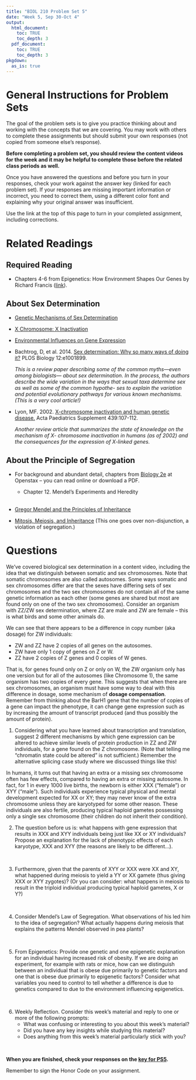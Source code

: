```yaml
---
title: "BIOL 210 Problem Set 5"
date: "Week 5, Sep 30-Oct 4"
output: 
  html_document:
    toc: TRUE
    toc_depth: 3
  pdf_document:
    toc: TRUE
    toc_depth: 3
pkgdown:
  as_is: true
---
```

# General Instructions for Problem Sets

The goal of the problem sets is to give you practice thinking about and working with the concepts that we are covering. You may work with others to complete these assignments but should submit your own responses (not copied from someone else's response). 

<b>Before completing a problem set, you should review the content videos for the week and it may be helpful to complete those before the related class periods as well.</b>

Once you have answered the questions and before you turn in your responses, check your work against the answer key (linked for each problem set). If your responses are missing important information or incorrect, you need to correct them, using a different color font and explaining why your original answer was insufficient.

Use the link at the top of this page to turn in your completed assignment, including corrections.

# Related Readings

## Required Reading

* Chapters 4-6 from Epigenetics: How Environment Shapes Our Genes by Richard Francis ([link](https://drive.google.com/file/d/1kYTpZc6KixEgH5ivy-BR-yeThtecmZkL/view?usp=sharing)).

## About Sex Determination

* [Genetic Mechanisms of Sex Determination](https://www.nature.com/scitable/topicpage/genetic-mechanisms-of-sex-determination-314/)

* [X Chromosome: X Inactivation](https://www.nature.com/scitable/topicpage/x-chromosome-x-inactivation-323/)

* [Environmental Influences on Gene Expression](https://www.nature.com/scitable/topicpage/environmental-influences-on-gene-expression-536/)

* Bachtrog, D, et al. 2014. [Sex determination: Why so many ways of doing it?](https://doi.org/10.1371/journal.pbio.1001899) PLOS Biology 12:e1001899.

    <i>This is a review paper describing some of the common myths—even among biologists— about sex determination. In the process, the authors describe the wide variation in the ways that sexual taxa determine sex as well as some of the common hypothe- ses to explain the variation and potential evolutionary pathways for various known mechanisms. (This is a very cool article!)</i>

* Lyon, MF. 2002. [X-chromosome inactivation and human genetic disease.](https://doi.org/10.1111/j.1651-2227.2002.tb03120.x) Acta Paediatrics Supplement 439:107-112.

    <i>Another review article that summarizes the state of knowledge on the mechanism of X- chromosome inactivation in humans (as of 2002) and the consequences for the expression of X-linked genes.</i>

## About the Principle of Segregation

* For background and abundant detail, chapters from [Biology 2e](https://openstax.org/books/biology-2e/pages/1-introduction) at Openstax -- you can read online or download a PDF.
    * Chapter 12. Mendel's Experiments and Heredity
<br><br>

* [Gregor Mendel and the Principles of Inheritance](https://www.nature.com/scitable/topicpage/gregor-mendel-and-the-principles-of-inheritance-593)

* [Mitosis, Meiosis, and Inheritance](https://www.nature.com/scitable/topicpage/mitosis-meiosis-and-inheritance-476/) (This one goes over non-disjunction, a violation of segregation.)


# Questions

We’ve covered biological sex determination in a content video, including the idea that we distinguish between somatic and sex chromosomes. Note that somatic chromosomes are also called autosomes. Some ways somatic and sex chromosomes differ are that the sexes have differing sets of sex chromosomes and the two sex chromosomes do not contain all of the same genetic information as each other (some genes are shared but most are found only on one of the two sex chromosomes). Consider an organism with ZZ/ZW sex determination, where ZZ are male and ZW are female -- this is what birds and some other animals do. 

We can see that there appears to be a difference in copy number (aka dosage) for ZW individuals:
<ul>
<li>ZW and ZZ have 2 copies of all genes on the autosomes.</li>
<li>ZW have only 1 copy of genes on Z or W.</li>
<li>ZZ have 2 copies of Z genes and 0 copies of W genes.</li>
</ul>

That is, for genes found only on Z or only on W, the ZW organism only has one version but for all of the autosomes (like Chromosome 1), the same organism has two copies of every gene. This suggests that when there are sex chromosomes, an organism must have some way to deal with this difference in dosage, some mechanism of <b>dosage compensation</b>. Remember from thinking about the BarH1 gene that the number of copies of a gene can impact the phenotype, it can change gene expression such as by increasing the amount of transcript produced (and thus possibly the amount of protein).

<ol>
<li>Considering what you have learned about transcription and translation, suggest 2 different mechanisms by which gene expression can be altered to achieve similar levels of protein production in ZZ and ZW individuals, for a gene found on the Z chromosome. (Note that telling me “chromatin state could be altered” is not sufficient.) Remember the alternative splicing case study where we discussed things like this!</li>
</ol>

In humans, it turns out that having an extra or a missing sex chromosome often has few effects, compared to having an extra or missing autosome. In fact, for 1 in every 1000 live births, the newborn is either XXX (“female”) or XYY (“male”). Such individuals experience typical physical and mental development expected for XX or XY; they may never know of the extra chromosome unless they are karyotyped for some other reason. These individuals are also fertile, producing typical haploid gametes possessing only a single sex chromosome (their children do not inherit their condition).
<br>

<ol start=2>
<li>The question before us is: what happens with gene expression that results in XXX and XYY individuals being just like XX or XY individuals? Propose an explanation for the lack of phenotypic effects of each karyotype, XXX and XYY (the reasons are likely to be different...).</li><br>

<li>Furthermore, given that the parents of XYY or XXX were XX and XY, what happened during meiosis to yield a YY or XX gamete (thus giving XXX or XYY zygotes)? (Or you can consider: what happens in meiosis to result in the triploid individual producing typical haploid gametes, X or Y?)</li><br>

<li>Consider Mendel’s Law of Segregation. What observations of his led him to the idea of segregation? What actually happens during meiosis that explains the patterns Mendel observed in pea plants?</li><br>

<li>From Epigenetics: Provide one genetic and one epigenetic explanation for an individual having increased risk of obesity. If we are doing an experiment, for example with rats or mice, how can we distinguish between an individual that is obese due primarily to genetic factors and one that is obese due primarily to epigenetic factors? Consider what variables you need to control to tell whether a difference is due to genetics compared to due to the environment influencing epigenetics.</li><br>

<li>Weekly Reflection. Consider this week’s material and reply to one or more of the following prompts:
<ul>
<li> What was confusing or interesting to you about this week’s material?</li>
 
<li> Did you have any key insights while studying this material?</li>

<li> Does anything from this week’s material particularly stick with you?</li>
</ul></ol><br>

<b>When you are finished, check your responses on the [key for PS5](ps5key.html).</b>

Remember to sign the Honor Code on your assignment.